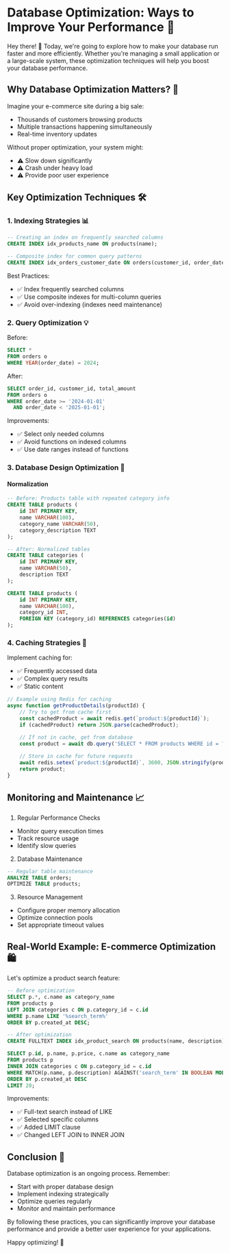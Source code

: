 # Database Optimization: Ways to Improve Your Performance 🚀

Hey there! 👋 Today, we're going to explore how to make your database run faster and more efficiently. Whether you're managing a small application or a large-scale system, these optimization techniques will help you boost your database performance.

## Why Database Optimization Matters? 🤔

Imagine your e-commerce site during a big sale:
- Thousands of customers browsing products
- Multiple transactions happening simultaneously
- Real-time inventory updates

Without proper optimization, your system might:
- ⚠️ Slow down significantly
- ⚠️ Crash under heavy load
- ⚠️ Provide poor user experience

## Key Optimization Techniques 🛠️

### 1. Indexing Strategies 📊

```sql
-- Creating an index on frequently searched columns
CREATE INDEX idx_products_name ON products(name);

-- Composite index for common query patterns
CREATE INDEX idx_orders_customer_date ON orders(customer_id, order_date);
```

Best Practices:
- ✅ Index frequently searched columns
- ✅ Use composite indexes for multi-column queries
- ✅ Avoid over-indexing (indexes need maintenance)

### 2. Query Optimization 💡

Before:
```sql
SELECT *
FROM orders o
WHERE YEAR(order_date) = 2024;
```

After:
```sql
SELECT order_id, customer_id, total_amount
FROM orders o
WHERE order_date >= '2024-01-01'
  AND order_date < '2025-01-01';
```

Improvements:
- ✅ Select only needed columns
- ✅ Avoid functions on indexed columns
- ✅ Use date ranges instead of functions

### 3. Database Design Optimization 🎯

#### Normalization
```sql
-- Before: Products table with repeated category info
CREATE TABLE products (
    id INT PRIMARY KEY,
    name VARCHAR(100),
    category_name VARCHAR(50),
    category_description TEXT
);

-- After: Normalized tables
CREATE TABLE categories (
    id INT PRIMARY KEY,
    name VARCHAR(50),
    description TEXT
);

CREATE TABLE products (
    id INT PRIMARY KEY,
    name VARCHAR(100),
    category_id INT,
    FOREIGN KEY (category_id) REFERENCES categories(id)
);
```

### 4. Caching Strategies 🚀

Implement caching for:
- ✅ Frequently accessed data
- ✅ Complex query results
- ✅ Static content

```javascript
// Example using Redis for caching
async function getProductDetails(productId) {
    // Try to get from cache first
    const cachedProduct = await redis.get(`product:${productId}`);
    if (cachedProduct) return JSON.parse(cachedProduct);

    // If not in cache, get from database
    const product = await db.query('SELECT * FROM products WHERE id = ?', [productId]);
    
    // Store in cache for future requests
    await redis.setex(`product:${productId}`, 3600, JSON.stringify(product));
    return product;
}
```

## Monitoring and Maintenance 📈

1. Regular Performance Checks
- Monitor query execution times
- Track resource usage
- Identify slow queries

2. Database Maintenance
```sql
-- Regular table maintenance
ANALYZE TABLE orders;
OPTIMIZE TABLE products;
```

3. Resource Management
- Configure proper memory allocation
- Optimize connection pools
- Set appropriate timeout values

## Real-World Example: E-commerce Optimization 🛍️

Let's optimize a product search feature:

```sql
-- Before optimization
SELECT p.*, c.name as category_name
FROM products p
LEFT JOIN categories c ON p.category_id = c.id
WHERE p.name LIKE '%search_term%'
ORDER BY p.created_at DESC;

-- After optimization
CREATE FULLTEXT INDEX idx_product_search ON products(name, description);

SELECT p.id, p.name, p.price, c.name as category_name
FROM products p
INNER JOIN categories c ON p.category_id = c.id
WHERE MATCH(p.name, p.description) AGAINST('search_term' IN BOOLEAN MODE)
ORDER BY p.created_at DESC
LIMIT 20;
```

Improvements:
- ✅ Full-text search instead of LIKE
- ✅ Selected specific columns
- ✅ Added LIMIT clause
- ✅ Changed LEFT JOIN to INNER JOIN

## Conclusion 🎉

Database optimization is an ongoing process. Remember:
- Start with proper database design
- Implement indexing strategically
- Optimize queries regularly
- Monitor and maintain performance

By following these practices, you can significantly improve your database performance and provide a better user experience for your applications.

Happy optimizing! 💪